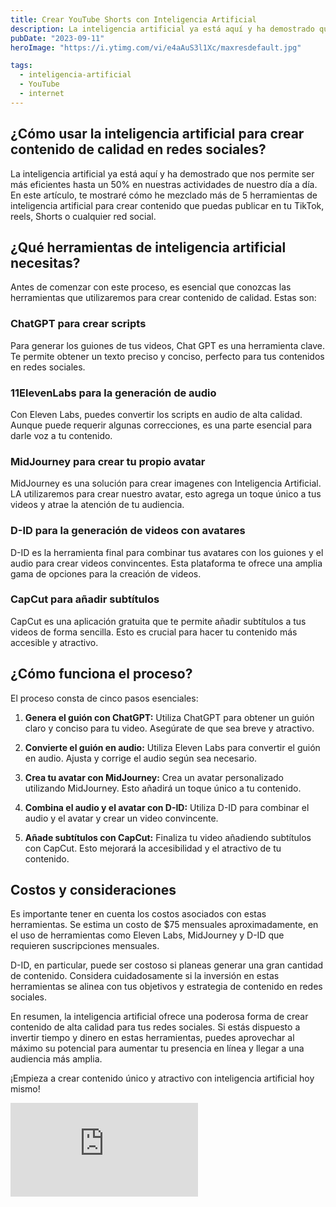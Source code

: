 ```yaml
---
title: Crear YouTube Shorts con Inteligencia Artificial
description: La inteligencia artificial ya está aquí y ha demostrado que nos permite ser más eficientes hasta un 50% en nuestras actividades de nuestro día a día.
pubDate: "2023-09-11"
heroImage: "https://i.ytimg.com/vi/e4aAuS3l1Xc/maxresdefault.jpg"

tags:
  - inteligencia-artificial
  - YouTube
  - internet
---
```


## ¿Cómo usar la inteligencia artificial para crear contenido de calidad en redes sociales?

La inteligencia artificial ya está aquí y ha demostrado que nos permite ser más eficientes hasta un 50% en nuestras actividades de nuestro día a día. En este artículo, te mostraré cómo he mezclado más de 5 herramientas de inteligencia artificial para crear contenido que puedas publicar en tu TikTok, reels, Shorts o cualquier red social.

## ¿Qué herramientas de inteligencia artificial necesitas?

Antes de comenzar con este proceso, es esencial que conozcas las herramientas que utilizaremos para crear contenido de calidad. Estas son:

### ChatGPT para crear scripts

Para generar los guiones de tus videos, Chat GPT es una herramienta clave. Te permite obtener un texto preciso y conciso, perfecto para tus contenidos en redes sociales.

### 11ElevenLabs para la generación de audio

Con Eleven Labs, puedes convertir los scripts en audio de alta calidad. Aunque puede requerir algunas correcciones, es una parte esencial para darle voz a tu contenido.

### MidJourney para crear tu propio avatar

MidJourney es una solución para crear imagenes con Inteligencia Artificial. LA utilizaremos para crear nuestro avatar, esto agrega un toque único a tus videos y atrae la atención de tu audiencia.

### D-ID para la generación de videos con avatares

D-ID es la herramienta final para combinar tus avatares con los guiones y el audio para crear videos convincentes. Esta plataforma te ofrece una amplia gama de opciones para la creación de videos.

### CapCut para añadir subtítulos

CapCut es una aplicación gratuita que te permite añadir subtítulos a tus videos de forma sencilla. Esto es crucial para hacer tu contenido más accesible y atractivo.

## ¿Cómo funciona el proceso?

El proceso consta de cinco pasos esenciales:

1. **Genera el guión con ChatGPT:** Utiliza ChatGPT para obtener un guión claro y conciso para tu video. Asegúrate de que sea breve y atractivo.

2. **Convierte el guión en audio:** Utiliza Eleven Labs para convertir el guión en audio. Ajusta y corrige el audio según sea necesario.

3. **Crea tu avatar con MidJourney:** Crea un avatar personalizado utilizando MidJourney. Esto añadirá un toque único a tu contenido.

4. **Combina el audio y el avatar con D-ID:** Utiliza D-ID para combinar el audio y el avatar y crear un video convincente.

5. **Añade subtítulos con CapCut:** Finaliza tu video añadiendo subtítulos con CapCut. Esto mejorará la accesibilidad y el atractivo de tu contenido.

## Costos y consideraciones

Es importante tener en cuenta los costos asociados con estas herramientas. Se estima un costo de $75 mensuales aproximadamente, en el uso de herramientas como Eleven Labs, MidJourney y D-ID que requieren suscripciones mensuales.

D-ID, en particular, puede ser costoso si planeas generar una gran cantidad de contenido. Considera cuidadosamente si la inversión en estas herramientas se alinea con tus objetivos y estrategia de contenido en redes sociales.

En resumen, la inteligencia artificial ofrece una poderosa forma de crear contenido de alta calidad para tus redes sociales. Si estás dispuesto a invertir tiempo y dinero en estas herramientas, puedes aprovechar al máximo su potencial para aumentar tu presencia en línea y llegar a una audiencia más amplia.

¡Empieza a crear contenido único y atractivo con inteligencia artificial hoy mismo!

<div className="video-wrapper">
  <iframe
    src="https://www.youtube.com/embed/W7kfhB12Gik"
    title="YouTube video player"
    frameborder="0"
    allow="accelerometer; autoplay; clipboard-write; encrypted-media; gyroscope; picture-in-picture"
    allowfullscreen
  ></iframe>
</div>
